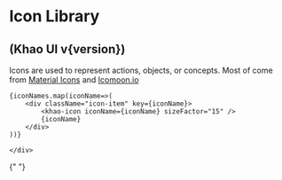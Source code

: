 
<Meta title="Icons/Icon Library" />

# Icon Library 

## (Khao UI v{version})

Icons are used to represent actions, objects, or concepts. Most of come from [Material Icons](https://fonts.google.com/icons) and [Icomoon.io](https://icomoon.io/)

<div className="sb-container">
  <div className='container'>
  
    {iconNames.map(iconName=>(
        <div className="icon-item" key={iconName}>
            <khao-icon iconName={iconName} sizeFactor="15" />
            {iconName}
        </div>
    ))}

    </div>

</div>

<style>
  {`
    .sb-container {
        margin-top: 24px;
        margin-bottom: 48px;
    }

    .container {
        display:flex;
        flex-direction: row;
        justify-content: flex-start;
        flex-wrap: wrap;
        gap: 4rem;
        
    }

    .icon-item {
        display:block;
        width: 75px;
        height: 75px;
        text-align: center;
    }
  `}
</style>{" "}
